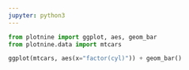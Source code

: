 ```yaml
---
jupyter: python3
---
```


```python
from plotnine import ggplot, aes, geom_bar
from plotnine.data import mtcars

ggplot(mtcars, aes(x="factor(cyl)")) + geom_bar()
```

